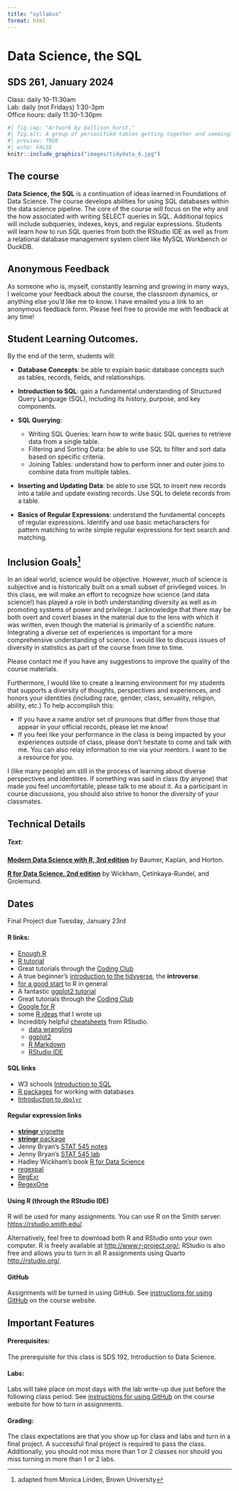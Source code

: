 ```yaml
---
title: "syllabus"
format: html
---
```


# Data Science, the SQL
## SDS 261, January 2024

Class: daily 10-11:30am  
Lab: daily (not Fridays) 1:30-3pm  
Office hours: daily 11:30-1:30pm 

```r
#| fig.cap: "Artwork by @allison_horst."
#| fig.alt: A group of personified tables getting together and seemingly very happy to see each other.
#| preview: TRUE
#| echo: FALSE
knitr::include_graphics("images/tidydata_6.jpg")
```

## The course 

**Data Science, the SQL** is a continuation of ideas learned in Foundations of Data Science.  The course develops abilities for using SQL databases within the data science pipeline.  The core of the course will focus on the why and the how associated with writing SELECT queries in SQL.  Additional topics will include subqueries, indexes, keys, and regular expressions. Students will learn how to run SQL queries from both the RStudio IDE as well as from a relational database management system client like MySQL Workbench or DuckDB. 


:::{.callout-tip icon=false}
## Anonymous Feedback

As someone who is, myself, constantly learning and growing in many ways, I welcome your feedback about the course, the classroom dynamics, or anything else you'd like me to know.  I have emailed you a link to an anonymous feedback form.  Please feel free to provide me with feedback at any time!  
:::

## Student Learning Outcomes.
By the end of the term, students will:

* **Database Concepts**: be able to explain basic database concepts such as tables, records, fields, and relationships.

* **Introduction to SQL**: gain a fundamental understanding of Structured Query Language (SQL), including its history, purpose, and key components.

* **SQL Querying**:
  - Writing SQL Queries: learn how to write basic SQL queries to retrieve data from a single table.
  - Filtering and Sorting Data: be able to use SQL to filter and sort data based on specific criteria.
  - Joining Tables: understand how to perform inner and outer joins to combine data from multiple tables.

* **Inserting and Updating Data**: be able to use SQL to insert new records into a table and update existing records. Use SQL to delete records from a table.

* **Basics of Regular Expressions**: understand the fundamental concepts of regular expressions.  Identify and use basic metacharacters for pattern matching to write simple regular expressions for text search and matching.



## Inclusion Goals^[adapted from Monica Linden, Brown University]

In an ideal world, science would be objective. However, much of science is subjective and is historically built on a small subset of privileged voices. In this class, we will make an effort to recognize how science (and data science!) has played a role in both understanding diversity as well as in promoting systems of power and privilege. I acknowledge that there may be both overt and covert biases in the material due to the lens with which it was written, even though the material is primarily of a scientific nature. Integrating a diverse set of experiences is important for a more comprehensive understanding of science. I would like to discuss issues of diversity in statistics as part of the course from time to time.

Please contact me if you have any suggestions to improve the quality of the course materials.

Furthermore, I would like to create a learning environment for my students that supports a diversity of thoughts, perspectives and experiences, and honors your identities (including race, gender, class, sexuality, religion, ability, etc.) To help accomplish this:

* If you have a name and/or set of pronouns that differ from those that appear in your official records, please let me know!
* If you feel like your performance in the class is being impacted by your experiences outside of class, please don't hesitate to come and talk with me.  You can also relay information to me via your mentors.  I want to be a resource for you. 

I (like many people) am still in the process of learning about diverse perspectives and identities. If something was said in class (by anyone) that made you feel uncomfortable, please talk to me about it.  As a participant in course discussions, you should also strive to honor the diversity of your classmates.

## Technical Details

##### Text: 
<b> <a href = "https://mdsr-book.github.io/mdsr3e/" target = "_blank">Modern Data Science with R, 3rd edition</a></b> by Baumer, Kaplan, and Horton.

<b><a href = "https://r4ds.hadley.nz/" target = "_blank">R for Data Science, 2nd edition</a></b> by Wickham, Çetinkaya-Rundel, and Grolemund.

:::{.callout-tip icon=false}
## Dates

Final Project due Tuesday, January 23rd 
:::

#### R links:

* <a href = "http://cran.r-project.org/web/packages/mosaic/vignettes/V1MinimalR.pdf" target = "_blank">Enough R</a>
* <a href = "https://pages.pomona.edu/~jsh04747/courses/RTutorial.pdf" target = "_blank">R tutorial</a>
* Great tutorials through the <a href = "https://ourcodingclub.github.io/tutorials.html" target = "_blank">Coding Club</a>
* A true beginner's <a href = "https://spielmanlab.github.io/introverse/index.html" target = "_blank">introduction to the tidyverse</a>, the **introverse**.
* <a href="https://education.rstudio.com/learn/" target="_blank">for a good start</a> to R in general
* A fantastic <a href="https://www.cedricscherer.com/2019/08/05/a-ggplot2-tutorial-for-beautiful-plotting-in-r/" target="_blank">ggplot2 tutorial</a>
* Great tutorials through the <a href="https://ourcodingclub.github.io/tutorials/" target="_blank">Coding Club</a>
* <a href="http://www.rseek.org/" target="_blank">Google for R</a>
* some <a href = "http://st47s.com/Math150/Notes/rfunc.html" target="_blank">R ideas</a> that I wrote up 
* Incredibly helpful <a href="https://www.rstudio.com/resources/cheatsheets/" target="_blank">cheatsheets</a> from RStudio.
   * <a href="https://github.com/rstudio/cheatsheets/raw/master/data-transformation.pdf" target="_blank">data wrangling</a>
   * <a href="https://github.com/rstudio/cheatsheets/raw/master/data-visualization-2.1.pdf" target="_blank">ggplot2</a>
   * <a href="https://github.com/rstudio/cheatsheets/raw/master/rmarkdown-2.0.pdf" target="_blank">R Markdown</a>
   * <a href="https://github.com/rstudio/cheatsheets/raw/master/rstudio-ide.pdf" target="_blank">RStudio IDE</a>

#### SQL links

* W3 schools <a href = "https://www.w3schools.com/sql/sql_intro.asp" target = "_blank">Introduction to SQL</a>
* <a href = "https://cran.r-project.org/web/views/Databases.html" target = "_blank">R packages</a> for working with databases
* <a href = "https://dbplyr.tidyverse.org/articles/dbplyr.html" target = "_blank">Introduction to `dbplyr`</a>

#### Regular expression links

* <a href = "https://cran.r-project.org/web/packages/stringr/vignettes/stringr.html" target = "_blank">**stringr** vignette</a>
* <a href = "https://stringr.tidyverse.org/" target = "_blank">**stringr** package</a>
* Jenny Bryan's <a href = "https://stat545.com/character-vectors.html" target = "_blank">STAT 545 notes</a>
* Jenny Bryan's <a href = "http://stat545.com/block022_regular-expression.html" target = "_blank">STAT 545 lab</a>
* Hadley Wickham's book <a href = "https://r4ds.had.co.nz/strings.html" target = "_blank">R for Data Science</a>
* <a href = "http://regexpal.com/" target = "_blank">regexpal</a>   
* <a href = "http://www.regexr.com/" target = "_blank">RegExr</a>
* <a href = "https://regexone.com/" target = "_balnk">RegexOne</a>





#### Using R (through the RStudio IDE)

R will be used for many assignments.
You can use R on the Smith server: <a href = "https://rstudio.smith.edu/" target = "_blank">https://rstudio.smith.edu/</a>.

Alternatively, feel free to download both R and RStudio onto your own computer.
R is freely available at <a href = "http://www.r-project.org/" target = "_blank">http://www.r-project.org/</a>; RStudio is also free and allows you to turn in all R assignments using Quarto <a href = "http://rstudio.org/" target = "_blank">http://rstudio.org/</a>.

#### GitHub

Assignments will be turned in using GitHub.  See <a href = "https://sds261-sql.netlify.app/syllabus" target = "_blank">instructions for using GitHub</a> on the course website.

## Important Features

#### Prerequisites:

The prerequisite for this class is SDS 192, Introduction to Data Science.

#### Labs:

Labs will take place on most days with the lab write-up due just before the following class period. See <a href = "https://sds261-sql.netlify.app/syllabus" target = "_blank">instructions for using GitHub</a> on the course website for how to turn in assignments.

#### Grading:

The class expectations are that you show up for class and labs and turn in a final project. A successful final project is required to pass the class.  Additionally, you should not miss more than 1 or 2 classes nor should you miss turning in more than 1 or 2 labs.

